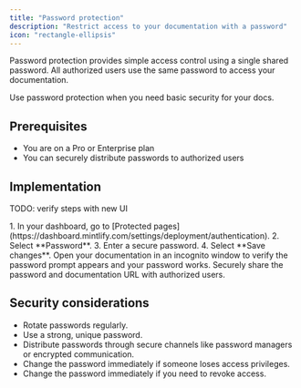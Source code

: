 ```yaml
---
title: "Password protection"
description: "Restrict access to your documentation with a password"
icon: "rectangle-ellipsis"
---
```


Password protection provides simple access control using a single shared password. All authorized users use the same password to access your documentation.

Use password protection when you need basic security for your docs.

## Prerequisites

- You are on a Pro or Enterprise plan
- You can securely distribute passwords to authorized users

## Implementation

TODO: verify steps with new UI

<Steps>
  <Step title="Create a password.">
    1. In your dashboard, go to [Protected pages](https://dashboard.mintlify.com/settings/deployment/authentication).
    2. Select **Password**.
    3. Enter a secure password.
    4. Select **Save changes**.
  </Step>
  <Step title="Test access.">
    Open your documentation in an incognito window to verify the password prompt appears and your password works.
  </Step>
  <Step title="Distribute access.">
    Securely share the password and documentation URL with authorized users.
  </Step>
</Steps>

## Security considerations

- Rotate passwords regularly.
- Use a strong, unique password.
- Distribute passwords through secure channels like password managers or encrypted communication.
- Change the password immediately if someone loses access privileges.
- Change the password immediately if you need to revoke access.
